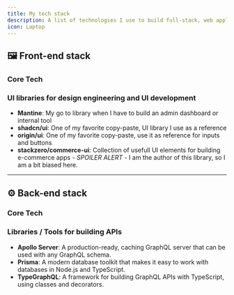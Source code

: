 ```yaml
---
title: My tech stack
description: A list of technologies I use to build full-stack, web applications.
icon: Laptop
---
```




## 🖼️ Front-end stack

### Core Tech

<Cards>
  <Card title="React v19" description="A JavaScript library for building user interfaces"/>
  <Card title="Tailwindcss v4" description="Latest and greates tailwindcss version"/>
  <Card title="Styled Components" description="Amazing librarie to easily create styled components in React"/>
</Cards>


### UI libraries for design engineering and UI development

- **Mantine**: My go to library when I have to build an admin dashboard or internal tool
- **shadcn/ui**: One of my favorite copy-paste, UI library I use as a reference
- **origin/ui**: One of my favorite copy-paste, use it as reference for inputs and buttons
- **stackzero/commerce-ui**: Collection of usefull UI elements for building e-commerce apps - *SPOILER ALERT* - I am the author of this library, so I am a bit biased here.

--- 

## ⚙️ Back-end stack

### Core Tech

<Cards>
  <Card title="Nodejs" description="My go-to solution for running JS everywhere I need it"/>
  <Card title="GraphQL" description="A query language for data, all from one single endpoint."/>

</Cards>


### Libraries / Tools for building APIs

- **Apollo Server**: A production-ready, caching GraphQL server that can be used with any GraphQL schema.
- **Prisma**: A modern database toolkit that makes it easy to work with databases in Node.js and TypeScript.
- **TypeGraphQL**: A framework for building GraphQL APIs with TypeScript, using classes and decorators.


<Cards>
  <Card title="mantine"  description="My go to library when I have to build an admin dashboard or internal tool"/>
  <Card title="shadcn/ui" description="One of my favorite copy-paste, UI library I use as a reference"/>
  <Card title="origin/ui" description="One of my favorite copy-paste, use it as reference for inputs and buttons"/>
  <Card title="stackzero/commerce-ui" description="Collection of usefull UI elements for building e-commerce apps"/>
</Cards>